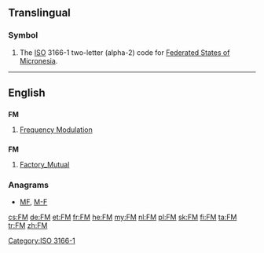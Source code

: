 {{also|fm|Fm|.fm}}
==Translingual==

===Symbol===
{{head|mul|symbol}}
# The [[ISO]] 3166-1 two-letter (alpha-2) code for [[Federated States of Micronesia]].

[[Category:ISO 3166-1]]
----

==English==

==={{initialism-old|en}}===
'''FM'''

# [[frequency modulation|Frequency Modulation]]

==={{abbreviation-old|en}}===
'''FM'''

# {{context|construction|insurance|lang=en}} [[w:Factory Mutual|Factory_Mutual]]

===Anagrams===
* [[MF#English|MF]], [[M-F#English|M-F]]

[[cs:FM]]
[[de:FM]]
[[et:FM]]
[[fr:FM]]
[[he:FM]]
[[my:FM]]
[[nl:FM]]
[[pl:FM]]
[[sk:FM]]
[[fi:FM]]
[[ta:FM]]
[[tr:FM]]
[[zh:FM]]